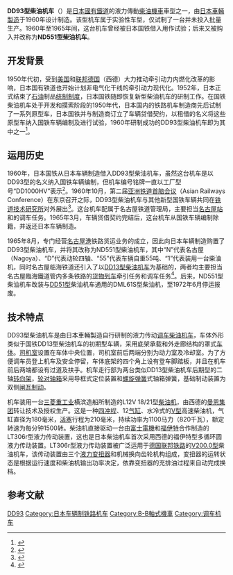 {{noteTA
|G1=Railway
}}
{{Infobox Locomotive
| name = DD93
| image = 
| caption = 
| type = [[柴油机车|柴油机车]]
| origin = {{JAP}}
| builder = [[日本車輛製造|日本車輛製造]]
| buildmodel = DD1000HV
| serialnumber = 
| builddate = 1960年
| totalproduction  = 1台
| user = [[日本国有铁道|日本国有铁道]]→{{tsl|ja|名古屋臨海鉄道|名古屋臨海鐵道}}
| uicclass = B-B
| gauge = 1,067毫米
| wheeldiameter = 
| axleload = 13.25吨
| wheelbase = 
| bogies = 
| length = 12,600毫米（车钩中心距）
| width = 2,846毫米
| height = 3,900毫米
| weight = 53.00吨
| fuelcap = 
| lubecap = 
| watercap = 
| sandcap = 
| enginepower = 1,100马力
| enginetype = 三菱重工 L12V 18/21
| transmission = [[液力傳動|液力傳動]]
| transmissiondevice = [[富士電機|富士電機]]·[[福伊特|福伊特]] LT306r
| topspeed = 70公里/小時
| sustainedspeed = 
| poweroutput = 
| tractiveeffort = 15,900公斤（起动）
| locobrakes = [[空气制动|空气制动]]、手制动
| locobrakepower = 
| locobrakeforce = 
| trainbrakes = 
| safety = 
| notes =
}}
'''DD93型柴油机车'''（{{lang-ja|DD93形ディーゼル機関車}}）是[[日本國有鐵道|日本國有鐵道]]的液力傳動[[柴油機車|柴油機車]]車型之一，由[[日本車輛製造|日本車輛製造]]于1960年设计制造。该型机车属于实验性车型，仅试制了一台并未投入批量生产。1960年至1965年间，这台机车曾经被日本国铁借入用作试验；后来又被{{tsl|ja|名古屋臨海鉄道|名古屋臨海鐵道}}购入并改称为'''ND551型柴油机车'''。

== 开发背景 ==
1950年代初，受到[[美国|美国]]和[[联邦德国|联邦德国]]（西德）大力推动牵引动力内燃化改革的影响，日本国有铁道也开始计划非电气化干线的牵引动力现代化。1952年，日本正式结束了[[石油|石油]]制品[[計劃經濟|统制制度]]，日本国铁随即恢复新型柴油机车的研制工作。在国铁柴油机车处于开发和摸索阶段的1950年代，日本国内的铁路机车制造商先后试制了一系列原型车，日本国铁并与制造商订立了车辆贷借契约，以租借的名义将这些原型车纳入国铁车辆编制及进行试验，1960年研制成功的DD93型柴油机车即为其中之一<ref>{{Cite web |url=http://www.aki44.net/pen/DL/DD93.html |script-title=ja:DD93　ディーゼル機関車 |accessdate=2014-03-20 |publisher=NobuoSuzuki |date= |deadurl=yes |archiveurl=https://web.archive.org/web/20140320125508/http://www.aki44.net/pen/DL/DD93.html |archivedate=2014年3月20日 |df= }}</ref>。

== 运用历史 ==
1960年，日本国铁从日本车辆制造借入DD93型柴油机车，虽然这台机车是以DD93型的名义纳入国铁车辆编制，但机车编号铭牌一直以工厂型号“DD1000HV”表示<ref>{{Cite web |url=http://blog.livedoor.jp/panorama7/archives/52223156.html |script-title=ja:番外録　鉄道編　名古屋臨海鉄道　ND552型３桁ナンバーの謎（DD93 1000HV) |accessdate=2014-03-20 |publisher= |date=2013-07-07 |archive-date=2016-03-04 |archive-url=https://web.archive.org/web/20160304213141/http://blog.livedoor.jp/panorama7/archives/52223156.html |dead-url=no }}</ref>。1960年10月，第二届[[亚洲铁道首脑会议|亚洲铁道首脑会议]]（Asian Railways Conference）在东京召开之际，DD93型柴油机车与其他新型国铁车辆共同在[[铁道技术研究所|铁道技术研究所]]对外展出<ref>{{Cite web |url=http://rail.hobidas.com/blog/natori09/archives/2007/06/post-553.html |script-title=ja:「アジア鉄道首脳者会議」（ＡＲＣ）のパンフレット。（上） |accessdate=2014-03-20 |publisher={{lang|ja|編集長敬白アーカイブ}} |date=2007-06-12 |archive-date=2016-03-04 |archive-url=https://web.archive.org/web/20160304122920/http://rail.hobidas.com/blog/natori09/archives/2007/06/post-553.html |dead-url=no }}</ref>。这台机车配属于名古屋铁道管理局{{tsl|ja|名古屋車両区|名古屋车辆区|名古屋机关区}}，主要担当[[名古屋站|名古屋站]]和{{tsl|ja|笹島駅|笹島站}}的调车任务。1965年3月，车辆贷借契约完结后，这台机车从国铁车辆编制除籍，并返还日本车辆制造。

1965年8月，专门经营[[名古屋港|名古屋港]]铁路货运业务的{{tsl|ja|名古屋臨海鉄道|名古屋臨海鐵道}}成立，因此向日本车辆制造购置了DD93型柴油机车，并将其改称为ND551型柴油机车，其中“N”代表名古屋 （Nagoya）、“D”代表动轮四轴、“55”代表车辆自重55吨、“1”代表装用一台柴油机，同时名古屋临海铁道还引入了以[[日本國鐵DD13型柴油機車|DD13型柴油机车]]为基础的{{tsl|ja|名古屋臨海鉄道ND552形ディーゼル機関車|名古屋临海铁道ND552型柴油机车|ND552型柴油机车}}，两者均主要担当名古屋臨海鐵道管内多条铁路的[[货物列车|货物列车]]牵引任务和调车任务<ref>{{cite book |author= |script-title=ja:十五年のあゆみ |year=1981 |publisher=名古屋临海铁道 |isbn= |page=36 }}</ref>。后来，ND551型柴油机车改装与[[日本國鐵DD51型柴油機車|DD51型]]柴油机车通用的DML61S型柴油机，至1972年6月停运报废。

== 技术特点 ==
DD93型柴油机车是由日本車輛製造自行研制的液力传动[[调车机车|调车柴油机车]]，车体外形类似于国铁DD13型柴油机车的初期型车辆，采用底架承载和外走廊结构的罩式[[车体|车体]]。[[司机室|司机室]]设置在车体中央位置，司机室前后两端分别为动力室及冷却室。为了方便调车员登上机车及安全停留，车体底架的四个角上设有登车脚踏板，并且在机车前后两端都设有过道及扶手。机车走行部为两台类似DD13型柴油机车后期型的二轴[[转向架|转向架]]，[[轮对|轮对]][[轴箱|轴箱]]采用导框式定位装置和[[螺旋弹簧|螺旋弹簧]]式轴箱弹簧，基础制动装置为双侧[[闸瓦制动|闸瓦制动]]。

机车装用一台[[三菱重工业|三菱重工业]]横滨造船所制造的L12V 18/21型[[柴油机|柴油机]]，由西德的[[MAN集團|曼恩集团]]转让技术及授权生产。这是一种[[四冲程|四冲程]]、12[[气缸|气缸]]、水冷式的[[V型引擎|V型]]高速柴油机，气缸直径为180毫米，[[活塞|活塞]]行程为210毫米，持续功率为1100马力（820千瓦），额定转速为每分钟1500转。柴油机直接驱动一台由[[富士電機|富士電機]]和[[福伊特|福伊特]]合作制造的LT306r型液力传动装置，这也是日本柴油机车首次采用西德的福伊特型多循环圆液力传动装置。LT306r型液力传动装置被广泛运用于[[德国联邦铁路|德国联邦铁路]]的[[德国联邦铁路V200.0型柴油机车|V200.0型]]柴油机车，该传动装置由三个[[液力变扭器|液力变扭器]]和机械换向齿轮机构组成，变扭器的运转状态是根据运行速度和柴油机输出功率决定，依靠变扭器的充排油过程来自动完成换档。

== 参考文献 ==
{{Portal|日本鐵路}}
{{Reflist}}

{{日本國鐵柴油機車}}

{{DEFAULTSORT:JNR DD93}}
[[Category:日本國有鐵道柴油機車|DD93]]
[[Category:日本车辆制铁路机车|Category:日本车辆制铁路机车]]
[[Category:B-B軸式機車|Category:B-B軸式機車]]
[[Category:调车机车|Category:调车机车]]